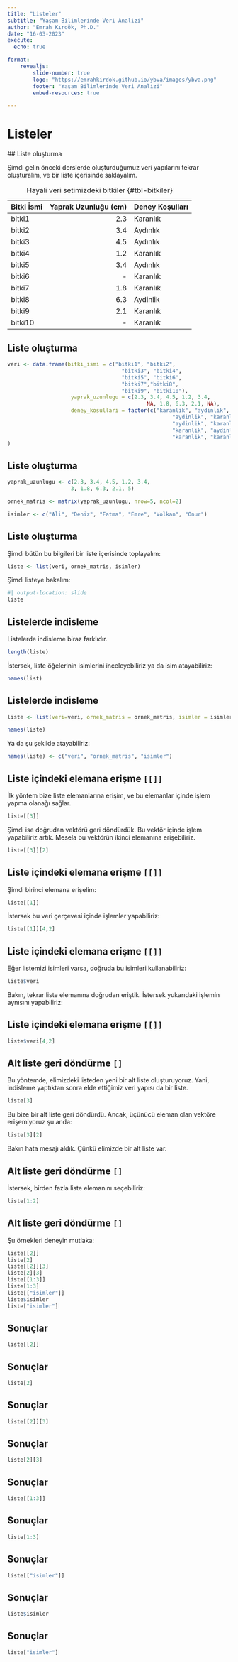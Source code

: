 ```yaml
---
title: "Listeler"
subtitle: "Yaşam Bilimlerinde Veri Analizi"
author: "Emrah Kırdök, Ph.D."
date: "16-03-2023"
execute: 
  echo: true

format: 
    revealjs:
        slide-number: true
        logo: "https://emrahkirdok.github.io/ybva/images/ybva.png"
        footer: "Yaşam Bilimlerinde Veri Analizi"
        embed-resources: true

---
```


# Listeler

## Liste oluşturma

Şimdi gelin önceki derslerde oluşturduğumuz veri yapılarını tekrar oluşturalım, ve bir liste içerisinde saklayalım.

| Bitki İsmi | Yaprak Uzunluğu (cm) | Deney Koşulları | 
|:-----------|---------------------:|:----------------|
| bitki1     | 2.3                  | Karanlık        |
| bitki2     | 3.4                  | Aydınlık        |
| bitki3     | 4.5                  | Aydınlık        |
| bitki4     | 1.2                  | Karanlık        |
| bitki5     | 3.4                  | Aydınlık        |
| bitki6     | -                    | Karanlık        |
| bitki7     | 1.8                  | Karanlık        |
| bitki8     | 6.3                  | Aydinlik        |
| bitki9     | 2.1                  | Karanlık        |
| bitki10    | -                    | Karanlık        |

: Hayali veri setimizdeki bitkiler {#tbl-bitkiler}

## Liste oluşturma

```r
veri <- data.frame(bitki_ismi = c("bitki1", "bitki2", 
                                    "bitki3", "bitki4", 
                                    "bitki5", "bitki6", 
                                    "bitki7","bitki8", 
                                    "bitki9", "bitki10"),
                    yaprak_uzunlugu = c(2.3, 3.4, 4.5, 1.2, 3.4, 
                                            NA, 1.8, 6.3, 2.1, NA),
                    deney_kosullari = factor(c("karanlik", "aydinlik", 
                                                    "aydinlik", "karanlik", 
                                                    "aydinlik", "karanlik", 
                                                    "karanlik", "aydinlik", 
                                                    "karanlik", "karanlik"))
)
```

## Liste oluşturma

```r
yaprak_uzunlugu <- c(2.3, 3.4, 4.5, 1.2, 3.4, 
                    3, 1.8, 6.3, 2.1, 5)

ornek_matris <- matrix(yaprak_uzunlugu, nrow=5, ncol=2)
```

```r
isimler <- c("Ali", "Deniz", "Fatma", "Emre", "Volkan", "Onur")
```

## Liste oluşturma

Şimdi bütün bu bilgileri bir liste içerisinde toplayalım:

```r
liste <- list(veri, ornek_matris, isimler)
```

Şimdi listeye bakalım:

```r
#| output-location: slide
liste
```

## Listelerde indisleme

Listelerde indisleme biraz farklıdır.

```r
length(liste)
```

İstersek, liste öğelerinin isimlerini inceleyebiliriz ya da isim atayabiliriz:

```r
names(list)
```

## Listelerde indisleme

```r
liste <- list(veri=veri, ornek_matris = ornek_matris, isimler = isimler)
```

```r
names(liste)
```

Ya da şu şekilde atayabiliriz:

```r
names(liste) <- c("veri", "ornek_matris", "isimler")
```

## Liste içindeki elemana erişme `[[]]`

İlk yöntem bize liste elemanlarına erişim, ve bu elemanlar içinde işlem yapma olanağı sağlar.

```r
liste[[3]]
```

Şimdi ise doğrudan vektörü geri döndürdük. Bu vektör içinde işlem yapabiliriz artık. Mesela bu vektörün ikinci elemanına erişebiliriz.

```r
liste[[3]][2]
```

## Liste içindeki elemana erişme `[[]]`

Şimdi birinci elemana erişelim:

```r
liste[[1]]
```

İstersek bu veri çerçevesi içinde işlemler yapabiliriz:

```r
liste[[1]][4,2]
```

## Liste içindeki elemana erişme `[[]]`

Eğer listemizi isimleri varsa, doğruda bu isimleri kullanabiliriz:

```r
liste$veri
```

Bakın, tekrar liste elemanına doğrudan eriştik. İstersek yukarıdaki işlemin aynısını yapabiliriz:

## Liste içindeki elemana erişme `[[]]`

```r
liste$veri[4,2]
```

## Alt liste geri döndürme `[]`

Bu yöntemde, elimizdeki listeden yeni bir alt liste oluşturuyoruz. Yani, indisleme yaptıktan sonra elde ettiğimiz veri yapısı da bir liste.

```r
liste[3]
```

Bu bize bir alt liste geri döndürdü. Ancak, üçünücü eleman olan vektöre erişemiyoruz şu anda:

```r
liste[3][2]
```

Bakın hata mesajı aldık. Çünkü elimizde bir alt liste var.

## Alt liste geri döndürme `[]`

İstersek, birden fazla liste elemanını seçebiliriz:

```r
liste[1:2]
```

## Alt liste geri döndürme `[]`

Şu örnekleri deneyin mutlaka:

```r
liste[[2]]
liste[2]
liste[[2]][3]
liste[2][3]
liste[[1:3]]
liste[1:3]
liste[["isimler"]]
liste$isimler
liste["isimler"]
```

## Sonuçlar

```r
liste[[2]]
```

## Sonuçlar

```r
liste[2]
```

## Sonuçlar

```r
liste[[2]][3]
```

## Sonuçlar

```r
liste[2][3]
```

## Sonuçlar

```r
liste[[1:3]]
```

## Sonuçlar

```r
liste[1:3]
```

## Sonuçlar

```r
liste[["isimler"]]
```

## Sonuçlar

```r
liste$isimler
```

## Sonuçlar

```r
liste["isimler"]
```